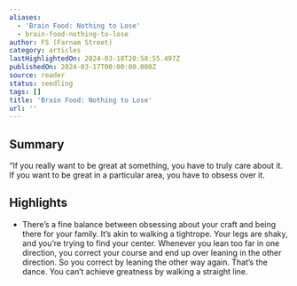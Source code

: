 ```yaml
---
aliases:
  - 'Brain Food: Nothing to Lose'
  - brain-food-nothing-to-lose
author: FS (Farnam Street)
category: articles
lastHighlightedOn: 2024-03-18T20:58:55.497Z
publishedOn: 2024-03-17T00:00:00.000Z
source: reader
status: seedling
tags: []
title: 'Brain Food: Nothing to Lose'
url: ''
---
```

## Summary

“If you really want to be great at something, you have to truly care about it. If you want to be great in a particular area, you have to obsess over it.

## Highlights

- There’s a fine balance between obsessing about your craft and being there for your family. It’s akin to walking a tightrope. Your legs are shaky, and you’re trying to find your center. Whenever you lean too far in one direction, you correct your course and end up over leaning in the other direction. So you correct by leaning the other way again. That’s the dance. You can’t achieve greatness by walking a straight line.
